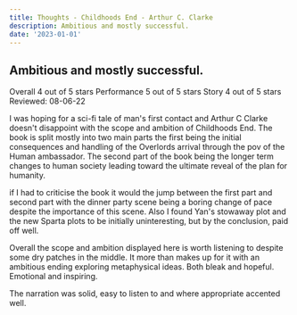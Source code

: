 ```yaml
---
title: Thoughts - Childhoods End - Arthur C. Clarke
description: Ambitious and mostly successful.
date: '2023-01-01'
---
```


## Ambitious and mostly successful.

Overall      4 out of 5 stars
Performance      5 out of 5 stars
Story      4 out of 5 stars
Reviewed: 08-06-22

I was hoping for a sci-fi tale of man's first contact and Arthur C Clarke doesn't disappoint with the scope and ambition of Childhoods End. The book is split mostly into two main parts the first being the initial consequences and handling of the Overlords arrival through the pov of the Human ambassador. The second part of the book being the longer term changes to human society leading toward the ultimate reveal of the plan for humanity.

if I had to criticise the book it would the jump between the first part and second part with the dinner party scene being a boring change of pace despite the importance of this scene. Also I found Yan's stowaway plot and the new Sparta plots to be initially uninteresting, but by the conclusion, paid off well.

Overall the scope and ambition displayed here is worth listening to despite some dry patches in the middle. It more than makes up for it with an ambitious ending exploring metaphysical ideas. Both bleak and hopeful. Emotional and inspiring.

The narration was solid, easy to listen to and where appropriate accented well.